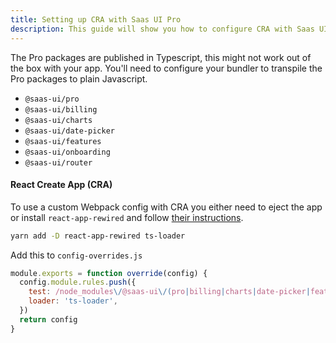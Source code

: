 ```yaml
---
title: Setting up CRA with Saas UI Pro
description: This guide will show you how to configure CRA with Saas UI Pro.
---
```


The Pro packages are published in Typescript, this might not work out of the box with your app.
You'll need to configure your bundler to transpile the Pro packages to plain Javascript.

- `@saas-ui/pro`
- `@saas-ui/billing`
- `@saas-ui/charts`
- `@saas-ui/date-picker`
- `@saas-ui/features`
- `@saas-ui/onboarding`
- `@saas-ui/router`

#### React Create App (CRA)

To use a custom Webpack config with CRA you either need to eject the app or install `react-app-rewired` and follow [their instructions](https://github.com/timarney/react-app-rewired#how-to-rewire-your-create-react-app-project).

```bash
yarn add -D react-app-rewired ts-loader
```

Add this to `config-overrides.js`

```js
module.exports = function override(config) {
  config.module.rules.push({
    test: /node_modules\/@saas-ui\/(pro|billing|charts|date-picker|features|onboarding|router)\/.*\.tsx?/,
    loader: 'ts-loader',
  })
  return config
}
```
